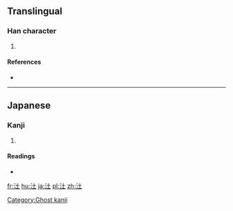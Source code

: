 ==Translingual==

===Han character===
{{Han char|rn=85|rad=水|as=03|sn=6|four=|canj=水土 (EG), XX水土 (XXEG)|ids=⿰[[氵]][[土]]}}

# {{defn|Han|sort=水03}}

====References====
* {{Han ref|kx=0607.051|hdz=31551.031|uh=6C62|ud=27746}}

----

==Japanese==

===Kanji===
{{ja-kanji|grade=|rs=水03}}

# {{defn|lang=ja|sort=水03}}

====Readings====
* {{ja-readings|on=|kun=[[つち]] (tsuchi)}}

[[Category:Ghost kanji]]

[[fr:汢]]
[[hu:汢]]
[[ja:汢]]
[[pl:汢]]
[[zh:汢]]
